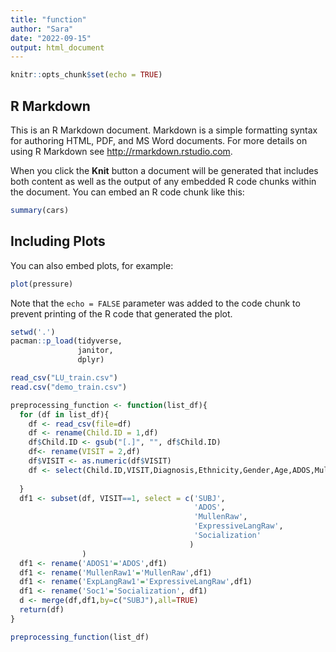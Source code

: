 ```yaml
---
title: "function"
author: "Sara"
date: "2022-09-15"
output: html_document
---
```


```r
knitr::opts_chunk$set(echo = TRUE)
```

## R Markdown

This is an R Markdown document. Markdown is a simple formatting syntax for authoring HTML, PDF, and MS Word documents. For more details on using R Markdown see <http://rmarkdown.rstudio.com>.

When you click the **Knit** button a document will be generated that includes both content as well as the output of any embedded R code chunks within the document. You can embed an R code chunk like this:

```r
summary(cars)
```

## Including Plots

You can also embed plots, for example:

```r
plot(pressure)
```

Note that the `echo = FALSE` parameter was added to the code chunk to prevent printing of the R code that generated the plot.
```r
setwd('.')
pacman::p_load(tidyverse,
               janitor,
               dplyr)

read_csv("LU_train.csv")
read.csv("demo_train.csv")

preprocessing_function <- function(list_df){
  for (df in list_df){
    df <- read_csv(file=df)
    df <- rename(Child.ID = 1,df)
    df$Child.ID <- gsub("[.]", "", df$Child.ID)
    df<- rename(VISIT = 2,df)
    df$VISIT <- as.numeric(df$VISIT)
    df <- select(Child.ID,VISIT,Diagnosis,Ethnicity,Gender,Age,ADOS,MullenRaw,ExpressiveLangRaw,Socialization,MOT_MLU,CHI_MLU,types_MOT,types_CHI,tokens_MOT,tokens_CHI)
    
  }
  df1 <- subset(df, VISIT==1, select = c('SUBJ',
                                         'ADOS',
                                         'MullenRaw',
                                         'ExpressiveLangRaw',
                                         'Socialization'
                                        )
                )
  df1 <- rename('ADOS1'='ADOS',df1) 
  df1 <- rename('MullenRaw1'='MullenRaw',df1)
  df1 <- rename('ExpLangRaw1'='ExpressiveLangRaw',df1) 
  df1 <- rename('Soc1'='Socialization', df1) 
  d <- merge(df,df1,by=c("SUBJ"),all=TRUE)
  return(df)
}

preprocessing_function(list_df)
```

